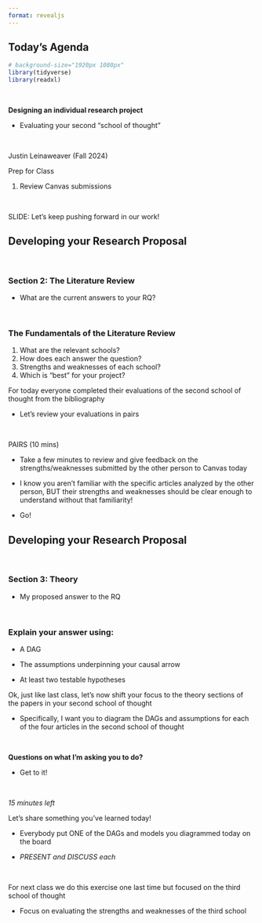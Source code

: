 ```yaml
---
format: revealjs
---
```


## Today's Agenda {background-image="Images/Background-Rally_v2.png" .center}

```r
# background-size="1920px 1080px"
library(tidyverse)
library(readxl)
```

<br>

::: {.r-fit-text}

**Designing an individual research project**

- Evaluating your second "school of thought"

:::

<br>

::: r-stack
Justin Leinaweaver (Fall 2024)
:::

::: notes
Prep for Class

1. Review Canvas submissions

<br>

SLIDE: Let's keep pushing forward in our work!

:::



## Developing your Research Proposal {background-image="Images/Background-Rally_v2.png" .center}

<br>

### Section 2: The Literature Review

- What are the current answers to your RQ?

<br>

### The Fundamentals of the Literature Review

1. What are the relevant schools?
2. How does each answer the question?
3. Strengths and weaknesses of each school?
4. Which is "best" for your project?

::: notes

For today everyone completed their evaluations of the second school of thought from the bibliography

- Let's review your evaluations in pairs

<br>

PAIRS (10 mins)

- Take a few minutes to review and give feedback on the strengths/weaknesses submitted by the other person to Canvas today

- I know you aren't familiar with the specific articles analyzed by the other person, BUT their strengths and weaknesses should be clear enough to understand without that familiarity!

- Go!

:::



## Developing your Research Proposal {background-image="Images/Background-Rally_v2.png" .center}

<br>

### Section 3: Theory

- My proposed answer to the RQ

<br>

### Explain your answer using:

- A DAG

- The assumptions underpinning your causal arrow

- At least two testable hypotheses

::: notes

Ok, just like last class, let's now shift your focus to the theory sections of the papers in your second school of thought

- Specifically, I want you to diagram the DAGs and assumptions for each of the four articles in the second school of thought

<br>

**Questions on what I'm asking you to do?**

- Get to it!

<br>

*15 minutes left*

Let's share something you've learned today!

- Everybody put ONE of the DAGs and models you diagrammed today on the board

- *PRESENT and DISCUSS each*

<br>

For next class we do this exercise one last time but focused on the third school of thought

- Focus on evaluating the strengths and weaknesses of the third school

:::